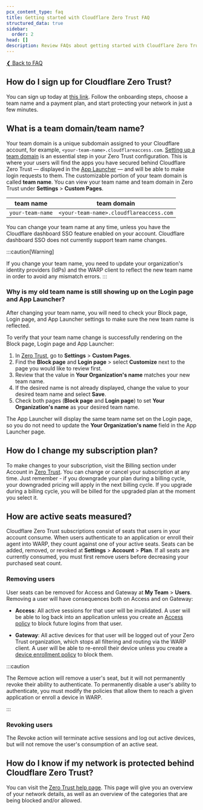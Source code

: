 ```yaml
---
pcx_content_type: faq
title: Getting started with Cloudflare Zero Trust FAQ
structured_data: true
sidebar:
  order: 2
head: []
description: Review FAQs about getting started with Cloudflare Zero Trust.
---
```


[❮ Back to FAQ](/cloudflare-one/faq/)

## How do I sign up for Cloudflare Zero Trust?

You can sign up today at [this link](https://dash.cloudflare.com/sign-up/teams). Follow the onboarding steps, choose a team name and a payment plan, and start protecting your network in just a few minutes.

## What is a team domain/team name?

Your team domain is a unique subdomain assigned to your Cloudflare account, for example, `<your-team-name>.cloudflareaccess.com`. [Setting up a team domain](/cloudflare-one/setup/#create-a-zero-trust-organization) is an essential step in your Zero Trust configuration. This is where your users will find the apps you have secured behind Cloudflare Zero Trust — displayed in the [App Launcher](/cloudflare-one/applications/app-launcher/) — and will be able to make login requests to them. The customizable portion of your team domain is called **team name**. You can view your team name and team domain in Zero Trust under **Settings** > **Custom Pages**.

| team name        | team domain                             |
| ---------------- | --------------------------------------- |
| `your-team-name` | `<your-team-name>.cloudflareaccess.com` |

You can change your team name at any time, unless you have the Cloudflare dashboard SSO feature enabled on your account. Cloudflare dashboard SSO does not currently support team name changes.

:::caution[Warning]

If you change your team name, you need to update your organization's identity providers (IdPs) and the WARP client to reflect the new team name in order to avoid any mismatch errors.
:::

### Why is my old team name is still showing up on the Login page and App Launcher?

After changing your team name, you will need to check your Block page, Login page, and App Launcher settings to make sure the new team name is reflected.

To verify that your team name change is successfully rendering on the Block page, Login page and App Launcher:

1. In [Zero Trust](https://one.dash.cloudflare.com/), go to **Settings** > **Custom Pages**.
2. Find the **Block page** and **Login page** > select **Customize** next to the page you would like to review first.
3. Review that the value in **Your Organization's name** matches your new team name.
4. If the desired name is not already displayed, change the value to your desired team name and select **Save**.
5. Check both pages (**Block page** and **Login page**) to set **Your Organization's name** as your desired team name.

The App Launcher will display the same team name set on the Login page, so you do not need to update the **Your Organization's name** field in the App Launcher page.

## How do I change my subscription plan?

To make changes to your subscription, visit the Billing section under Account in [Zero Trust](https://one.dash.cloudflare.com/). You can change or cancel your subscription at any time. Just remember - if you downgrade your plan during a billing cycle, your downgraded pricing will apply in the next billing cycle. If you upgrade during a billing cycle, you will be billed for the upgraded plan at the moment you select it.

## How are active seats measured?

Cloudflare Zero Trust subscriptions consist of seats that users in your account consume. When users authenticate to an application or enroll their agent into WARP, they count against one of your active seats. Seats can be added, removed, or revoked at **Settings** > **Account** > **Plan**. If all seats are currently consumed, you must first remove users before decreasing your purchased seat count.

### Removing users

User seats can be removed for Access and Gateway at **My Team** > **Users**. Removing a user will have consequences both on Access and on Gateway:

- **Access**: All active sessions for that user will be invalidated. A user will be able to log back into an application unless you create an [Access policy](/cloudflare-one/policies/access/) to block future logins from that user.

- **Gateway**: All active devices for that user will be logged out of your Zero Trust organization, which stops all filtering and routing via the WARP client. A user will be able to re-enroll their device unless you create a [device enrollment policy](/cloudflare-one/connections/connect-devices/warp/deployment/device-enrollment/) to block them.

:::caution

The Remove action will remove a user's seat, but it will not permanently revoke their ability to authenticate. To permanently disable a user's ability to authenticate, you must modify the policies that allow them to reach a given application or enroll a device in WARP.

:::

### Revoking users

The Revoke action will terminate active sessions and log out active devices, but will not remove the user's consumption of an active seat.

## How do I know if my network is protected behind Cloudflare Zero Trust?

You can visit the [Zero Trust help page](https://help.teams.cloudflare.com). This page will give you an overview of your network details, as well as an overview of the categories that are being blocked and/or allowed.
